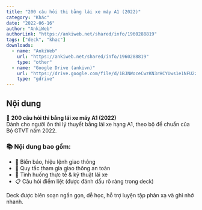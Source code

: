 ```yaml
---
title: "200 câu hỏi thi bằng lái xe máy A1 (2022)"
category: "Khác"
date: "2022-06-16"
author: "AnkiWeb"
authorLink: "https://ankiweb.net/shared/info/1960288819"
tags: ["deck", "khac"]
downloads:
  - name: "AnkiWeb"
    url: "https://ankiweb.net/shared/info/1960288819"
    type: "other"
  - name: "Google Drive (ankivn)"
    url: "https://drive.google.com/file/d/1BJNWoceCwzKN3rHCYUws1e1NFU2zoWy5/view?usp=sharing"
    type: "gdrive"
---
```


## Nội dung

🎯 **200 câu hỏi thi bằng lái xe máy A1 (2022)**  
Dành cho người ôn thi lý thuyết bằng lái xe hạng A1, theo bộ đề chuẩn của Bộ GTVT năm 2022.

### 📚 Nội dung bao gồm:

- 🦮 Biển báo, hiệu lệnh giao thông  
- 📝 Quy tắc tham gia giao thông an toàn  
- 🧠 Tình huống thực tế & kỹ thuật lái xe  
- 📋 Câu hỏi điểm liệt (được đánh dấu rõ ràng trong deck)

Deck được biên soạn ngắn gọn, dễ học, hỗ trợ luyện tập phản xạ và ghi nhớ nhanh.